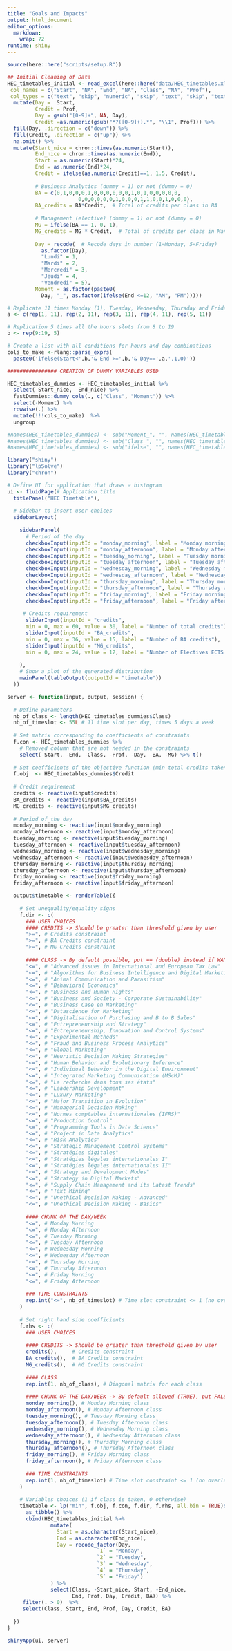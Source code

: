 ```yaml
---
title: "Goals and Impacts"
output: html_document
editor_options: 
  markdown: 
    wrap: 72
runtime: shiny
---
```


```r
source(here::here("scripts/setup.R"))

## Initial Cleaning of Data
HEC_timetables_initial <- read_excel(here::here("data/HEC_timetables.xlsx"), 
 col_names = c("Start", "NA", "End", "NA", "Class", "NA", "Prof"), 
 col_types = c("text", "skip", "numeric", "skip", "text", "skip", "text")) %>%
  mutate(Day =  Start, 
         Credit = Prof, 
         Day = gsub("[0-9]+", NA, Day), 
         Credit =as.numeric(gsub("*?([0-9]+).*", "\\1", Prof))) %>% 
  fill(Day, .direction = c("down")) %>%
  fill(Credit, .direction = c("up")) %>%
  na.omit() %>%
  mutate(Start_nice = chron::times(as.numeric(Start)), 
         End_nice = chron::times(as.numeric(End)),
         Start = as.numeric(Start)*24, 
         End = as.numeric(End)*24, 
         Credit = ifelse(as.numeric(Credit)==1, 1.5, Credit), 
         
         # Business Analytics (dummy = 1) or not (dummy = 0)
         BA = c(0,1,0,0,0,1,0,0,0,0,0,0,1,0,1,0,0,0,0,0,
                       0,0,0,0,0,0,1,0,0,0,1,1,0,0,1,0,0,0), 
         BA_credits = BA*Credit,  # Total of credits per class in BA
         
         # Management (elective) (dummy = 1) or not (dummy = 0)
         MG = ifelse(BA == 1, 0, 1),
         MG_credits = MG * Credit,  # Total of credits per class in Management (MG)
         
         Day = recode(  # Recode days in number (1=Monday, 5=Friday)
           as.factor(Day),
           "Lundi" = 1,
           "Mardi" = 2,
           "Mercredi" = 3,
           "Jeudi" = 4,
           "Vendredi" = 5), 
         Moment = as.factor(paste0(
           Day, "_", as.factor(ifelse(End <=12, "AM", "PM")))))
```

```r
# Replicate 11 times Monday (1), Tuesday, Wednesday, Thursday and Friday (5)
a <- c(rep(1, 11), rep(2, 11), rep(3, 11), rep(4, 11), rep(5, 11))

# Replication 5 times all the hours slots from 8 to 19
b <- rep(9:19, 5)

# Create a list with all conditions for hours and day combinations
cols_to_make <-rlang::parse_exprs(
  paste0('ifelse(Start<',b,'& End >=',b,'& Day==',a,',1,0)'))

################ CREATION OF DUMMY VARIABLES USED 

HEC_timetables_dummies <- HEC_timetables_initial %>%
  select(-Start_nice, -End_nice) %>%
  fastDummies::dummy_cols(., c("Class", "Moment")) %>%
  select(-Moment) %>%
  rowwise(.) %>%
  mutate(!!!cols_to_make)  %>%
  ungroup 

#names(HEC_timetables_dummies) <- sub("Moment_", "", names(HEC_timetables_dummies))
#names(HEC_timetables_dummies) <- sub("Class_", "", names(HEC_timetables_dummies))
#names(HEC_timetables_dummies) <- sub("ifelse", "", names(HEC_timetables_dummies))
```

```r
library("shiny")
library("lpSolve")
library("chron")

# Define UI for application that draws a histogram
ui <- fluidPage(# Application title
  titlePanel("HEC Timetable"),
  
  # Sidebar to insert user choices
  sidebarLayout(
    
    sidebarPanel(
      # Period of the day
      checkboxInput(inputId = "monday_morning", label = "Monday morning", value = TRUE),
      checkboxInput(inputId = "monday_afternoon", label = "Monday afternoon", value = TRUE),
      checkboxInput(inputId = "tuesday_morning", label = "Tuesday morning", value = TRUE),
      checkboxInput(inputId = "tuesday_afternoon", label = "Tuesday afternoon", value = TRUE),
      checkboxInput(inputId = "wednesday_morning", label = "Wednesday morning", value = TRUE),
      checkboxInput(inputId = "wednesday_afternoon", label = "Wednesday afternoon", value = TRUE),
      checkboxInput(inputId = "thursday_morning", label = "Thursday morning", value = TRUE),
      checkboxInput(inputId = "thursday_afternoon", label = "Thursday afternoon", value = TRUE),
      checkboxInput(inputId = "friday_morning", label = "Friday morning", value = TRUE),
      checkboxInput(inputId = "friday_afternoon", label = "Friday afternoon", value = TRUE),
      
     # Credits requirement
      sliderInput(inputId = "credits", 
      min = 0, max = 60, value = 30, label = "Number of total credits"),
      sliderInput(inputId = "BA_credits", 
      min = 0, max = 36, value = 15, label = "Number of BA credits"),
      sliderInput(inputId = "MG_credits",  
      min = 0, max = 24, value = 12, label = "Number of Electives ECTS credits")
     
    ),
    # Show a plot of the generated distribution
    mainPanel(tableOutput(outputId = "timetable"))
  ))

server <- function(input, output, session) {
  
  # Define parameters
  nb_of_class <- length(HEC_timetables_dummies$Class)
  nb_of_timeslot <- 55L # 11 time slot per day, times 5 days a week
  
  # Set matrix corresponding to coefficients of constraints
  f.con <- HEC_timetables_dummies %>%
    # Removed column that are not needed in the constraints
    select(-Start, -End, -Class, -Prof, -Day, -BA, -MG) %>% t()
  
  # Set coefficients of the objective function (min total credits taken)
  f.obj  <- HEC_timetables_dummies$Credit
    
  # Credit requirement
  credits <- reactive(input$credits)
  BA_credits <- reactive(input$BA_credits)
  MG_credits <- reactive(input$MG_credits)
  
  # Period of the day
  monday_morning <- reactive(input$monday_morning)
  monday_afternoon <- reactive(input$monday_afternoon)
  tuesday_morning <- reactive(input$tuesday_morning)
  tuesday_afternoon <- reactive(input$tuesday_afternoon)
  wednesday_morning <- reactive(input$wednesday_morning)
  wednesday_afternoon <- reactive(input$wednesday_afternoon)
  thursday_morning <- reactive(input$thursday_morning)
  thursday_afternoon <- reactive(input$thursday_afternoon)
  friday_morning <- reactive(input$friday_morning)
  friday_afternoon <- reactive(input$friday_afternoon)

  output$timetable <- renderTable({
    
    # Set unequality/equality signs
    f.dir <- c(
      ### USER CHOICES
      #### CREDITS -> Should be greater than threshold given by user
      ">=", # Credits constraint
      ">=", # BA Credits constraint
      ">=", # MG Credits constraint
      
      #### CLASS -> By default possible, put == (double) instead if WANT the class
      "<=", # "Advanced issues in International and European Tax Law"
      "<=", # "Algorithms for Business Intelligence and Digital Marketing"
      "<=", # "Animal Communication and Parasitism"
      "<=", # "Behavioral Economics"
      "<=", # "Business and Human Rights"
      "<=", # "Business and Society - Corporate Sustainability"
      "<=", # "Business Case en Marketing"
      "<=", # "Datascience for Marketing"
      "<=", # "Digitalisation of Purchasing and B to B Sales"
      "<=", # "Entrepreneurship and Strategy"
      "<=", # "Entrepreneurship, Innovation and Control Systems"
      "<=", # "Experimental Methods"
      "<=", # "Fraud and Business Process Analytics"
      "<=", # "Global Marketing"
      "<=", # "Heuristic Decision Making Strategies"
      "<=", # "Human Behavior and Evolutionary Inference"
      "<=", # "Individual Behavior in the Digital Environment"
      "<=", # "Integrated Marketing Communication (MScM)"
      "<=", # "La recherche dans tous ses états"
      "<=", # "Leadership Development"
      "<=", # "Luxury Marketing"
      "<=", # "Major Transition in Evolution"
      "<=", # "Managerial Decision Making"
      "<=", # "Normes comptables internationales (IFRS)"
      "<=", # "Production Control"
      "<=", # "Programming Tools in Data Science"
      "<=", # "Project in Data Analytics"
      "<=", # "Risk Analytics"
      "<=", # "Strategic Management Control Systems"
      "<=", # "Stratégies digitales"
      "<=", # "Stratégies légales internationales I"
      "<=", # "Stratégies légales internationales II"
      "<=", # "Strategy and Development Modes"
      "<=", # "Strategy in Digital Markets"
      "<=", # "Supply Chain Management and its Latest Trends"
      "<=", # "Text Mining"
      "<=", # "Unethical Decision Making - Advanced"
      "<=", # "Unethical Decision Making - Basics"
      
      #### CHUNK OF THE DAY/WEEK
      "<=", # Monday Morning
      "<=", # Monday Afternoon
      "<=", # Tuesday Morning
      "<=", # Tuesday Afternoon
      "<=", # Wednesday Morning
      "<=", # Wednesday Afternoon
      "<=", # Thursday Morning
      "<=", # Thursday Afternoon
      "<=", # Friday Morning
      "<=", # Friday Afternoon
      
      ### TIME CONSTRAINTS
      rep.int("<=", nb_of_timeslot) # Time slot constraint <= 1 (no overlap allowed)
    )
    
    # Set right hand side coefficients
    f.rhs <- c(
      ### USER CHOICES
      
      #### CREDITS -> Should be greater than threshold given by user
      credits(),     # Credits constraint
      BA_credits(),  # BA Credits constraint
      MG_credits(),  # MG Credits constraint
      
      #### CLASS
      rep.int(1, nb_of_class), # Diagonal matrix for each class
      
      #### CHUNK OF THE DAY/WEEK -> By default allowed (TRUE), put FALSE if don't want
      monday_morning(), # Monday Morning class
      monday_afternoon(), # Monday Afternoon class
      tuesday_morning(), # Tuesday Morning class
      tuesday_afternoon(), # Tuesday Afternoon class
      wednesday_morning(), # Wednesday Morning class
      wednesday_afternoon(), # Wednesday Afternoon class
      thursday_morning(), # Thursday Morning class
      thursday_afternoon(), # Thursday Afternoon class
      friday_morning(), # Friday Morning class
      friday_afternoon(), # Friday Afternoon class
      
      ### TIME CONSTRAINTS
      rep.int(1, nb_of_timeslot) # Time slot constraint <= 1 (no overlap allowed)
    )
    
    # Variables choices (1 if class is taken, 0 otherwise)
    timetable <- lp("min", f.obj, f.con, f.dir, f.rhs, all.bin = TRUE)$solution %>%
      as_tibble() %>%
      cbind(HEC_timetables_initial %>%
              mutate(
                Start = as.character(Start_nice),
                End = as.character(End_nice), 
                Day = recode_factor(Day, 
                             `1` = "Monday", 
                             `2` = "Tuesday",
                             `3` = "Wednesday",
                             `4` = "Thursday",
                             `5` = "Friday")
              ) %>%
              select(Class, -Start_nice, Start, -End_nice, 
                     End, Prof, Day, Credit, BA)) %>%
     filter(. > 0)  %>%
     select(Class, Start, End, Prof, Day, Credit, BA)
      
  })
}

shinyApp(ui, server)
```
